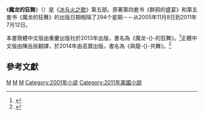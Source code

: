 {{otheruses|與龍共舞 (消歧義)|other=與「'''與龍共舞'''」名稱相近或相同的條目}}
{{Expand|time=2011-06-12T13:35:24+00:00}}
{{noteTA
|T=zh-cn:魔龙的狂舞;zh-tw:與龍共舞 (小說);
|1=zh-cn:乔治;zh-tw:喬治;zh-hk:佐治;
|2=zh-tw:馬丁;zh-cn:马丁;zh-hk:馬田;
|3=zh-cn:权力的游戏;zh-tw:權力遊戲;zh-hk:王座遊戲;
|4=zh-cn:列王的纷争;zh-tw:烽火危城;
|5=zh-cn:冰雨的风暴;zh-tw:劍刃風暴;
|6=zh-cn:群鸦的盛宴;zh-tw:群鴉盛宴;
|7=zh-cn:魔龙的狂舞;zh-tw:與龍共舞;
|8=zh-cn:凛冬的寒风;zh-tw:寒冬冽風;
|9=zh-cn:春晓的梦想;zh-tw:春日幻夢;
}}
{{Infobox book
|name          = 與龍共舞<br />''A Dance with Dragons''
|image         = A Dance With Dragons US.jpg
|caption       =
|author        = [[喬治·R·R·馬丁|喬治·R·R·馬丁]]
|cover_artist  = Larry Rostant
|country       = 美國
|language      = 英語
|series        = [[冰與火之歌|冰與火之歌]]
|genre         = [[奇幻文學|奇幻]]
|release_date     = 2011年7月12日
|publisher     = [[哈珀柯林斯出版社|Voyager Books]]（英國）<br />{{link-en|Bantam Spectra|Bantam Spectra}}（美國）
|media_type    = 印刷（精裝書 及 平裝書）
|pages         = 1040頁（美國精裝版）
|award         = {{link-en|軌跡獎最佳奇幻小說獎|Locus Award for Best Fantasy Novel}}（2012年）
|isbn          = 978-0553801477
|dewey         = 813/.54
|congress      = [http://lccn.loc.gov/2011015508 PS3563.A7239 D36 2011]
|oclc          = 191922936
|preceded_by   = [[群鴉盛宴|群鴉盛宴]]
|followed_by   = [[凜冬的寒風|凜冽寒風]]（即將到來）
}}

《'''魔龙的狂舞'''》（{{lang-en|''A Dance with Dragons''}}）是《[[冰与火之歌|冰与火之歌]]》第五部。原著第四套书《群鸦的盛宴》和第五套书《魔龙的狂舞》的出版日期相隔了294个星期－－从2005年11月8日到2011年7月12日。

本書簡體中文版由重慶出版社於2013年出版，書名為《魔龙-{}-的狂舞》。<ref>{{cite web | url=http://www.books.com.tw/products/CN11436502 | title=冰與火之歌：魔龍的狂舞（卷五）（紀念版） | website=博客來 | access-date=2018-04-09 | archive-date=2018-06-14 | archive-url=https://web.archive.org/web/20180614121605/http://www.books.com.tw/products/CN11436502 | dead-url=no }}</ref>正體中文版由陳岳辰翻譯，於2014年由高寶出版，書名為《與龍-{}-共舞》。<ref>{{Cite web | url=http://www.books.com.tw/products/0010625591 | title=冰與火之歌第五部：與龍共舞套書（上中下，共三冊） | website=博客來 | access-date=2018-04-09 | archive-date=2018-06-14 | archive-url=https://web.archive.org/web/20180614122134/http://www.books.com.tw/products/0010625591 | dead-url=no }}</ref>

== 參考文獻 ==
{{Reflist}}

{{冰与火之歌}}

{{Authority control}}
[[Category:冰与火之歌|M]]
[[Category:奇幻文学|M]]
[[Category:奇幻小说|M]]
[[Category:2001年小说|Category:2001年小说]]
[[Category:2011年美國小說|Category:2011年美國小說]]
{{pub-stub}}
